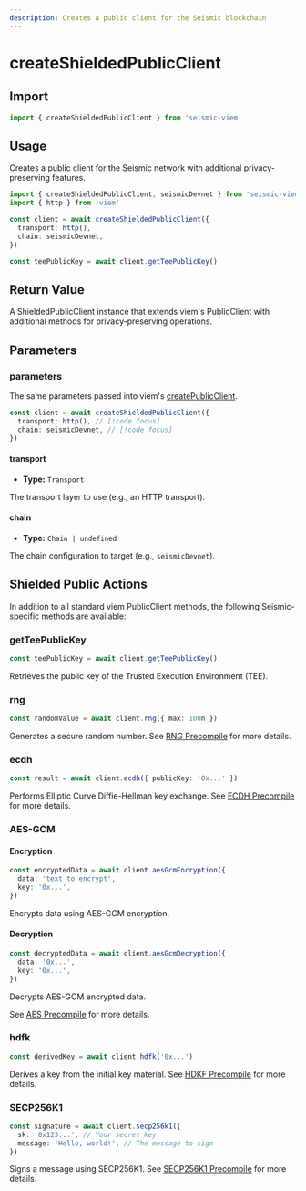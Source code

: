 ```yaml
---
description: Creates a public client for the Seismic blockchain
---
```


# createShieldedPublicClient

## Import

```ts
import { createShieldedPublicClient } from 'seismic-viem'
```

## Usage

Creates a public client for the Seismic network with additional privacy-preserving features.

```ts
import { createShieldedPublicClient, seismicDevnet } from 'seismic-viem'
import { http } from 'viem'

const client = await createShieldedPublicClient({
  transport: http(),
  chain: seismicDevnet,
})

const teePublicKey = await client.getTeePublicKey()
```

## Return Value

A ShieldedPublicClient instance that extends viem's PublicClient with additional methods for privacy-preserving operations.

## Parameters

### parameters

The same parameters passed into viem's [createPublicClient](https://viem.sh/docs/clients/public.html).

```ts
const client = await createShieldedPublicClient({
  transport: http(), // [!code focus]
  chain: seismicDevnet, // [!code focus]
})
```

#### transport

- **Type:** `Transport`

The transport layer to use (e.g., an HTTP transport).

#### chain

- **Type:** `Chain | undefined`

The chain configuration to target (e.g., `seismicDevnet`).

## Shielded Public Actions

In addition to all standard viem PublicClient methods, the following Seismic-specific methods are available:

### getTeePublicKey

```ts
const teePublicKey = await client.getTeePublicKey()
```

Retrieves the public key of the Trusted Execution Environment (TEE).

### rng

```ts
const randomValue = await client.rng({ max: 100n })
```

Generates a secure random number. See [RNG Precompile](/viem/precompiles/rng) for more details.

### ecdh

```ts
const result = await client.ecdh({ publicKey: '0x...' })
```

Performs Elliptic Curve Diffie-Hellman key exchange. See [ECDH Precompile](/viem/precompiles/ecdh) for more details.

### AES-GCM

#### Encryption

```ts
const encryptedData = await client.aesGcmEncryption({
  data: 'text to encrypt',
  key: '0x...',
})
```

Encrypts data using AES-GCM encryption.

#### Decryption

```ts
const decryptedData = await client.aesGcmDecryption({
  data: '0x...',
  key: '0x...',
})
```

Decrypts AES-GCM encrypted data.

See [AES Precompile](/viem/precompiles/aes) for more details.

### hdfk

```ts
const derivedKey = await client.hdfk('0x...')
```

Derives a key from the initial key material. See [HDKF Precompile](/viem/precompiles/hdfk) for more details.

### SECP256K1

```ts
const signature = await client.secp256k1({
  sk: '0x123...', // Your secret key
  message: 'Hello, world!', // The message to sign
})
```

Signs a message using SECP256K1. See [SECP256K1 Precompile](/viem/precompiles/secp256k1) for more details.
